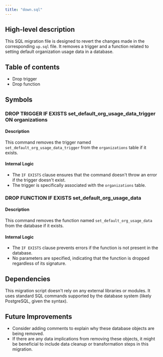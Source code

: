 ```yaml
---
title: "down.sql"
---
```


## High-level description
This SQL migration file is designed to revert the changes made in the corresponding `up.sql` file. It removes a trigger and a function related to setting default organization usage data in a database.

## Table of contents
- Drop trigger
- Drop function

## Symbols

### DROP TRIGGER IF EXISTS set_default_org_usage_data_trigger ON organizations
#### Description
This command removes the trigger named `set_default_org_usage_data_trigger` from the `organizations` table if it exists.

#### Internal Logic
- The `IF EXISTS` clause ensures that the command doesn't throw an error if the trigger doesn't exist.
- The trigger is specifically associated with the `organizations` table.

### DROP FUNCTION IF EXISTS set_default_org_usage_data
#### Description
This command removes the function named `set_default_org_usage_data` from the database if it exists.

#### Internal Logic
- The `IF EXISTS` clause prevents errors if the function is not present in the database.
- No parameters are specified, indicating that the function is dropped regardless of its signature.

## Dependencies
This migration script doesn't rely on any external libraries or modules. It uses standard SQL commands supported by the database system (likely PostgreSQL, given the syntax).

## Future Improvements
- Consider adding comments to explain why these database objects are being removed.
- If there are any data implications from removing these objects, it might be beneficial to include data cleanup or transformation steps in this migration.